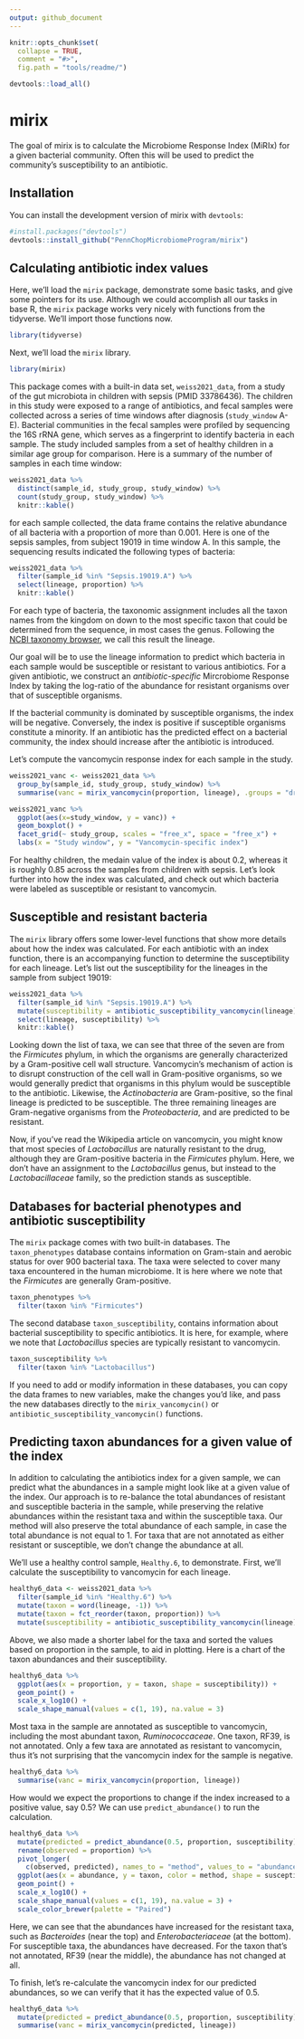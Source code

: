 ```yaml
---
output: github_document
---
```


<!-- README.md is generated from README.Rmd. Please edit that file -->

```r
knitr::opts_chunk$set(
  collapse = TRUE,
  comment = "#>",
  fig.path = "tools/readme/")
```

```r
devtools::load_all()
```

# mirix

The goal of mirix is to calculate the Microbiome Response Index (MiRIx) for a
given bacterial community. Often this will be used to predict the community's
susceptibility to an antibiotic.

## Installation

You can install the development version of mirix with `devtools`:

```r
#install.packages("devtools")
devtools::install_github("PennChopMicrobiomeProgram/mirix")
```

## Calculating antibiotic index values

Here, we'll load the `mirix` package, demonstrate some basic tasks, and give
some pointers for its use. Although we could accomplish all our tasks in base
R, the `mirix` package works very nicely with functions from the tidyverse.
We'll import those functions now.

```r
library(tidyverse)
```

Next, we'll load the `mirix` library.

```r
library(mirix)
```

This package comes with a built-in data set, `weiss2021_data`, from a study of
the gut microbiota in children with sepsis (PMID 33786436). The children in
this study were exposed to a range of antibiotics, and fecal samples were
collected across a series of time windows after diagnosis (`study_window` A-E).
Bacterial communities in the fecal samples were profiled by sequencing the 16S
rRNA gene, which serves as a fingerprint to identify bacteria in each sample.
The study included samples from a set of healthy children in a similar age
group for comparison. Here is a summary of the number of samples in each time
window:

```r
weiss2021_data %>%
  distinct(sample_id, study_group, study_window) %>%
  count(study_group, study_window) %>%
  knitr::kable()
```

for each sample collected, the data frame contains the relative abundance of
all bacteria with a proportion of more than 0.001. Here is one of the sepsis
samples, from subject 19019 in time window A. In this sample, the sequencing
results indicated the following types of bacteria:

```r
weiss2021_data %>%
  filter(sample_id %in% "Sepsis.19019.A") %>%
  select(lineage, proportion) %>%
  knitr::kable()
```

For each type of bacteria, the taxonomic assignment includes all the taxon
names from the kingdom on down to the most specific taxon that could be
determined from the sequence, in most cases the genus. Following the
[NCBI taxonomy browser](https://www.ncbi.nlm.nih.gov/taxonomy), we call this
result the lineage.

Our goal will be to use the lineage information to predict which bacteria
in each sample would be susceptible or resistant to various antibiotics. For a
given antibiotic, we construct an *antibiotic-specific* Mircrobiome Response
Index by taking the log-ratio of the abundance for resistant organisms over
that of susceptible organisms.

If the bacterial community is dominated by susceptible organisms, the index
will be negative. Conversely, the index is positive if susceptible organisms
constitute a minority. If an antibiotic has the predicted effect on a
bacterial community, the index should increase after the antibiotic is
introduced.

Let's compute the vancomycin response index for each sample in the study.

```r
weiss2021_vanc <- weiss2021_data %>%
  group_by(sample_id, study_group, study_window) %>%
  summarise(vanc = mirix_vancomycin(proportion, lineage), .groups = "drop")

weiss2021_vanc %>%
  ggplot(aes(x=study_window, y = vanc)) +
  geom_boxplot() +
  facet_grid(~ study_group, scales = "free_x", space = "free_x") +
  labs(x = "Study window", y = "Vancomycin-specific index")
```

For healthy children, the medain value of the index is about 0.2, whereas it is
roughly 0.85 across the samples from children with sepsis. Let's look further
into how the index was calculated, and check out which bacteria were labeled
as susceptible or resistant to vancomycin.

## Susceptible and resistant bacteria

The `mirix` library offers some lower-level functions that show more details
about how the index was calculated. For each antibiotic with an index function,
there is an accompanying function to determine the susceptibility for each
lineage. Let's list out the susceptibility for the lineages in the sample from
subject 19019:

```r
weiss2021_data %>%
  filter(sample_id %in% "Sepsis.19019.A") %>%
  mutate(susceptibility = antibiotic_susceptibility_vancomycin(lineage)) %>%
  select(lineage, susceptibility) %>%
  knitr::kable()
```

Looking down the list of taxa, we can see that three of the seven are from the
*Firmicutes* phylum, in which the organisms are generally characterized by a
Gram-positive cell wall structure. Vancomycin's mechanism of action is to
disrupt construction of the cell wall in Gram-positive organisms, so we would
generally predict that organisms in this phylum would be susceptible to the
antibiotic. Likewise, the *Actinobacteria* are Gram-positive, so the final
lineage is predicted to be susceptible. The three remaining lineages are
Gram-negative organisms from the *Proteobacteria*, and are predicted to be
resistant.

Now, if you've read the Wikipedia article on vancomycin, you might know that
most species of *Lactobacillus* are naturally resistant to the drug, although
they are Gram-positive bacteria in the *Firmicutes* phylum. Here, we don't have
an assignment to the *Lactobacillus* genus, but instead to the
*Lactobacillaceae* family, so the prediction stands as susceptible.

## Databases for bacterial phenotypes and antibiotic susceptibility

The `mirix` package comes with two built-in databases. The `taxon_phenotypes`
database contains information on Gram-stain and aerobic status for over 900
bacterial taxa. The taxa were selected to cover many taxa encountered in the
human microbiome. It is here where we note that the *Firmicutes* are generally
Gram-positive.

```r
taxon_phenotypes %>%
  filter(taxon %in% "Firmicutes")
```

The second database `taxon_susceptibility`, contains information about
bacterial susceptibility to specific antibiotics. It is here, for example,
where we note that *Lactobacillus* species are typically resistant to
vancomycin.

```r
taxon_susceptibility %>%
  filter(taxon %in% "Lactobacillus")
```

If you need to add or modify information in these databases, you can copy the
data frames to new variables, make the changes you'd like, and pass the new
databases directly to the `mirix_vancomycin()` or
`antibiotic_susceptibility_vancomycin()` functions.

## Predicting taxon abundances for a given value of the index

In addition to calculating the antibiotics index for a given sample, we can
predict what the abundances in a sample might look like at a given value of the
index. Our approach is to re-balance the total abundances of resistant and
susceptible bacteria in the sample, while preserving the relative abundances
within the resistant taxa and within the susceptible taxa. Our method will also
preserve the total abundance of each sample, in case the total abundance is not
equal to 1. For taxa that are not annotated as either resistant or susceptible,
we don't change the abundance at all.

We'll use a healthy control sample, `Healthy.6`, to demonstrate. First, we'll
calculate the susceptibility to vancomycin for each lineage.

```r
healthy6_data <- weiss2021_data %>%
  filter(sample_id %in% "Healthy.6") %>%
  mutate(taxon = word(lineage, -1)) %>%
  mutate(taxon = fct_reorder(taxon, proportion)) %>%
  mutate(susceptibility = antibiotic_susceptibility_vancomycin(lineage))
```

Above, we also made a shorter label for the taxa and sorted the values based on
proportion in the sample, to aid in plotting. Here is a chart of the taxon
abundances and their susceptibility.

```r
healthy6_data %>%
  ggplot(aes(x = proportion, y = taxon, shape = susceptibility)) +
  geom_point() +
  scale_x_log10() +
  scale_shape_manual(values = c(1, 19), na.value = 3)
```

Most taxa in the sample are annotated as susceptible to vancomycin, including
the most abundant taxon, *Ruminococcaceae*. One taxon, RF39, is not annotated.
Only a few taxa are annotated as resistant to vancomycin, thus it's not
surprising that the vancomycin index for the sample is negative.

```r
healthy6_data %>%
  summarise(vanc = mirix_vancomycin(proportion, lineage))
```
How would we expect the proportions to change if the index increased to a
positive value, say 0.5? We can use `predict_abundance()` to run the
calculation.

```r
healthy6_data %>%
  mutate(predicted = predict_abundance(0.5, proportion, susceptibility)) %>%
  rename(observed = proportion) %>%
  pivot_longer(
    c(observed, predicted), names_to = "method", values_to = "abundance") %>%
  ggplot(aes(x = abundance, y = taxon, color = method, shape = susceptibility)) +
  geom_point() +
  scale_x_log10() +
  scale_shape_manual(values = c(1, 19), na.value = 3) +
  scale_color_brewer(palette = "Paired")
```

Here, we can see that the abundances have increased for the resistant taxa,
such as *Bacteroides* (near the top) and *Enterobacteriaceae* (at the bottom).
For susceptible taxa, the abundances have decreased. For the taxon that's not
annotated, RF39 (near the middle), the abundance has not changed at all.

To finish, let's re-calculate the vancomycin index for our predicted abundances,
so we can verify that it has the expected value of 0.5.

```r
healthy6_data %>%
  mutate(predicted = predict_abundance(0.5, proportion, susceptibility)) %>%
  summarise(vanc = mirix_vancomycin(predicted, lineage))
```

